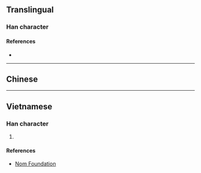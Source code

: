 {{character info/new}}
==Translingual==

===Han character===
{{Han char|rn=64|rad=手|as=07|sn=10|four=|canj=QEFH|ids=⿰扌沙}}

====References====
* {{Han ref|kx=0431.300|dkj=12095|dj=0781.010|hdz=31887.090|uh=6331|ud=25393}}

----

==Chinese==
{{zh-see|挲|v}}

----

==Vietnamese==

===Han character===
{{vi-hantu|sa|rs=手07}}

# {{rfdef|vi|sort=手07}}

====References====
* [http://nomfoundation.org/common/nom_details.php?codepoint=6331 Nom Foundation]